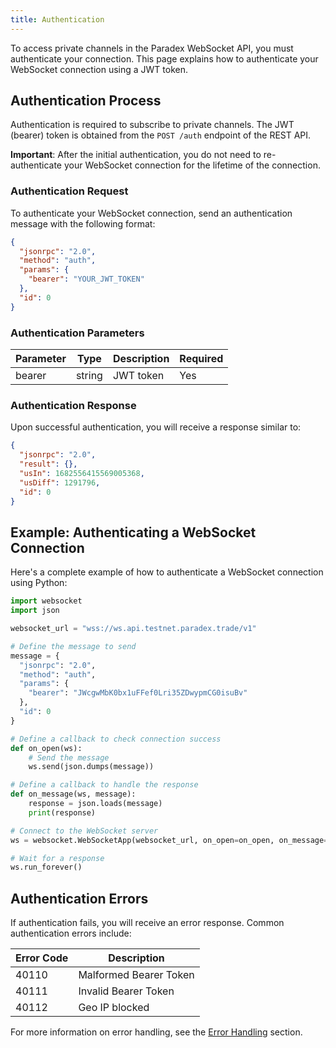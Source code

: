 ```yaml
---
title: Authentication
---
```


To access private channels in the Paradex WebSocket API, you must authenticate your connection. This page explains how to authenticate your WebSocket connection using a JWT token.

## Authentication Process

Authentication is required to subscribe to private channels. The JWT (bearer) token is obtained from the `POST /auth` endpoint of the REST API.

**Important**: After the initial authentication, you do not need to re-authenticate your WebSocket connection for the lifetime of the connection.

### Authentication Request

To authenticate your WebSocket connection, send an authentication message with the following format:

```json
{
  "jsonrpc": "2.0",
  "method": "auth",
  "params": {
    "bearer": "YOUR_JWT_TOKEN"
  },
  "id": 0
}
```

### Authentication Parameters

| Parameter | Type | Description | Required |
|-----------|------|-------------|----------|
| bearer | string | JWT token | Yes |

### Authentication Response

Upon successful authentication, you will receive a response similar to:

```json
{
  "jsonrpc": "2.0",
  "result": {},
  "usIn": 1682556415569005368,
  "usDiff": 1291796,
  "id": 0
}
```

## Example: Authenticating a WebSocket Connection

Here's a complete example of how to authenticate a WebSocket connection using Python:

```python
import websocket
import json

websocket_url = "wss://ws.api.testnet.paradex.trade/v1"

# Define the message to send
message = {
  "jsonrpc": "2.0",
  "method": "auth",
  "params": {
    "bearer": "JWcgwMbK0bx1uFFef0Lri35ZDwypmCG0isuBv"
  },
  "id": 0
}

# Define a callback to check connection success
def on_open(ws):
    # Send the message
    ws.send(json.dumps(message))

# Define a callback to handle the response
def on_message(ws, message):
    response = json.loads(message)
    print(response)

# Connect to the WebSocket server
ws = websocket.WebSocketApp(websocket_url, on_open=on_open, on_message=on_message)

# Wait for a response
ws.run_forever()
```

## Authentication Errors

If authentication fails, you will receive an error response. Common authentication errors include:

| Error Code | Description |
|------------|-------------|
| 40110 | Malformed Bearer Token |
| 40111 | Invalid Bearer Token |
| 40112 | Geo IP blocked |

For more information on error handling, see the [Error Handling](./error-handling.mdx) section. 